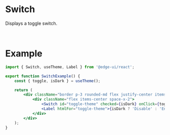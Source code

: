
<Head>
  <title>Switch | EdgeUI</title>
</Head>

# Switch

Displays a toggle switch.

<SwitchExample />

<br />

# Example

```jsx
import { Switch, useTheme, Label } from '@edge-ui/react';

export function SwitchExample() {
    const { toggle, isDark } = useTheme();

    return (
        <div className="border p-3 rounded-md flex justify-center items-center">
            <div className="flex items-center space-x-2">
                <Switch id="toggle-theme" checked={isDark} onClick={toggle} />
                <Label htmlFor="toggle-theme">{isDark ? 'Disable' : 'Enable'} Dark Mode</Label>
            </div>
        </div>
    );
}
```
